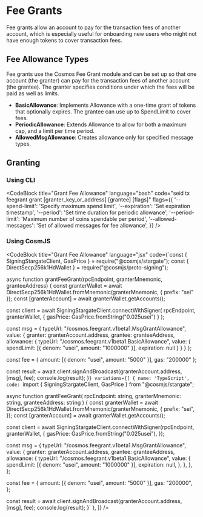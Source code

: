 
# Fee Grants

Fee grants allow an account to pay for the transaction fees of another account, which is especially useful for onboarding new users who might not have enough tokens to cover transaction fees.

## Fee Allowance Types

Fee grants use the Cosmos Fee Grant module and can be set up so that one account (the granter) can pay for the transaction fees of another account (the grantee). The granter specifies conditions under which the fees will be paid as well as limits.

- **BasicAllowance**: Implements Allowance with a one-time grant of tokens that optionally expires. The grantee can use up to SpendLimit to cover fees.
- **PeriodicAllowance**: Extends Allowance to allow for both a maximum cap, and a limit per time period.
- **AllowedMsgAllowance**: Creates allowance only for specified message types.

## Granting

### Using CLI

<CodeBlock
  title="Grant Fee Allowance"
  language="bash"
  code="seid tx feegrant grant [granter_key_or_address] [grantee] [flags]"
  flags={{
    '--spend-limit': 'Specify maximum spend limit',
    '--expiration': 'Set expiration timestamp',
    '--period': 'Set time duration for periodic allowance',
    '--period-limit': 'Maximum number of coins spendable per period',
    '--allowed-messages': 'Set of allowed messages for fee allowance',
  }}
/>

### Using CosmJS

<CodeBlock
  title="Grant Fee Allowance"
  language="jsx"
  code={`const { SigningStargateClient, GasPrice } = require("@cosmjs/stargate");
const { DirectSecp256k1HdWallet } = require("@cosmjs/proto-signing");

async function grantFeeGrant(rpcEndpoint, granterMnemonic, granteeAddress) {
  const granterWallet = await DirectSecp256k1HdWallet.fromMnemonic(granterMnemonic, {
    prefix: "sei"
  });
  const [granterAccount] = await granterWallet.getAccounts();
  
  const client = await SigningStargateClient.connectWithSigner(
    rpcEndpoint,
    granterWallet,
    { gasPrice: GasPrice.fromString("0.025usei") }
  );

  const msg = {
    typeUrl: "/cosmos.feegrant.v1beta1.MsgGrantAllowance",
    value: {
      granter: granterAccount.address,
      grantee: granteeAddress,
      allowance: {
        typeUrl: "/cosmos.feegrant.v1beta1.BasicAllowance",
        value: {
          spendLimit: [{ denom: "usei", amount: "1000000" }],
          expiration: null
        }
      }
    }
  };

  const fee = {
    amount: [{ denom: "usei", amount: "5000" }],
    gas: "200000"
  };

  const result = await client.signAndBroadcast(granterAccount.address, [msg], fee);
  console.log(result);
}`}
  variations={[
    {
      name: 'TypeScript',
      code: `import { SigningStargateClient, GasPrice } from "@cosmjs/stargate";

async function grantFeeGrant(
  rpcEndpoint: string,
  granterMnemonic: string,
  granteeAddress: string
) {
  const granterWallet = await DirectSecp256k1HdWallet.fromMnemonic(granterMnemonic, {
    prefix: "sei",
  });
  const [granterAccount] = await granterWallet.getAccounts();

  const client = await SigningStargateClient.connectWithSigner(rpcEndpoint, granterWallet, {
    gasPrice: GasPrice.fromString("0.025usei"),
  });

  const msg = {
    typeUrl: "/cosmos.feegrant.v1beta1.MsgGrantAllowance",
    value: {
      granter: granterAccount.address,
      grantee: granteeAddress,
      allowance: {
        typeUrl: "/cosmos.feegrant.v1beta1.BasicAllowance",
        value: {
          spendLimit: [{ denom: "usei", amount: "1000000" }],
          expiration: null,
        },
      },
    },
  };

  const fee = {
    amount: [{ denom: "usei", amount: "5000" }],
    gas: "200000",
  };

  const result = await client.signAndBroadcast(granterAccount.address, [msg], fee);
  console.log(result);
}`
    },
  ]}
/>
